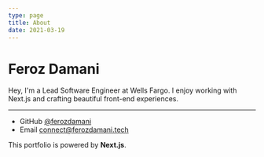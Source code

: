 ```yaml
---
type: page
title: About
date: 2021-03-19
---
```


# Feroz Damani

Hey, I'm a Lead Software Engineer at Wells Fargo. I enjoy working with Next.js and crafting beautiful front-end experiences.


---

- GitHub [@ferozdamani](https://github.com/ferozdamani)
- Email connect@ferozdamani.tech

This portfolio is powered by **Next.js**.
